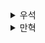 <details>
  <summary>우석</summary>
  # 함수형 프로그래밍 여행에 앞서

## 개념 다시 보기
### 액션, 계산, 데이터
- 액션 계산 데이터를 구분하여 문제가 되는 부분 찾기
- 액션에서 계산 빼내고 테스트가 쉬운 코드로 바꾸기
- 암묵적 입출력을 명시적으로 바꿔 액션 설계를 개선하기
- 불변성을 활용해 데이터 읽기를 계산으로
- 계층형 설계로 코드를 구성하고 개선하기

### 일급 추상
- 언어 문법을 활용한 알급화
- 함수형 반복과 함수형 도구를 활용한 고차원화
- 함소형 도구를 활용한 파이프라인화
- 타임라인을 활용한 동시성 분산 시스템 이해
- 타임라인을 활용한 버그 제거
- 고차 함수로 안전하게 상태 변경하도록 수정하기
- 반응형 아키텍처로 원인과 효과 분리
- 어니언 아키텍처 설계로 함수형 설계에 보다 적합한 아키텍처 사용하기


### 꼭 기억할 것
- 액션에 있는 계산을 찾아내도록 노력하자!
- 고차함수를 사용하면 추상화에 대한 개념이 넓어지고, 코드를 재사용하기 수월해진다.
- 코드 속에서 시간의 의미는 마음대로 바꿀 수 있다.
<br></br>

## 트랙 1: 샌드박스
- 새로운 기술을 실험하고 연습해보기 위한 장소
- 사이드 플젝에 적용해보자
- 사이트 활용

## 트랙2: 제품
- 운영 플젝에 적용해보기
- 전역 변수를 줄여보자!
- 타임라인을 하나씩 줄여보자!
- 액션에서 계산을 하나씩 줄여보자!
- 암묵적 입출력을 하나씩 줄여보자!
- 반복문을 하나씩 줄여보자!
</details><details>
  <summary>만혁</summary>
  # 함수형 프로그래밍 여행에 앞서






## 꼭 기억해야 할 것

- 어떤 경우에는 액션에 계산이 숨어 있다.

- 고차 함수를 사용하면 추상화에 대한 개념이 넓어진다.

- 코드에서 시간의 의미는 마음대로 바꿀 수 있다.


</details>